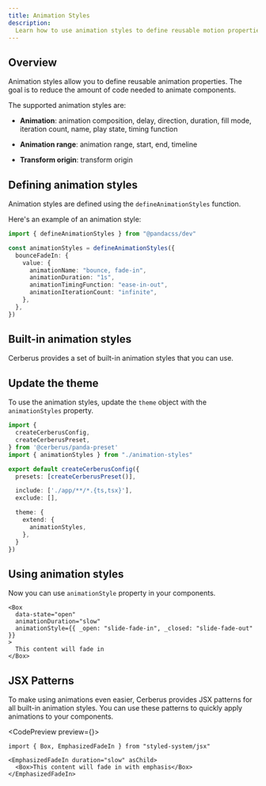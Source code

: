 ```yaml
---
title: Animation Styles
description:
  Learn how to use animation styles to define reusable motion properties.
---
```



## Overview

Animation styles allow you to define reusable animation properties. The goal is
to reduce the amount of code needed to animate components.

The supported animation styles are:

- **Animation**: animation composition, delay, direction, duration, fill mode,
  iteration count, name, play state, timing function

- **Animation range**: animation range, start, end, timeline

- **Transform origin**: transform origin

## Defining animation styles

Animation styles are defined using the `defineAnimationStyles` function.

Here's an example of an animation style:

```ts title="animation-styles.ts"
import { defineAnimationStyles } from "@pandacss/dev"

const animationStyles = defineAnimationStyles({
  bounceFadeIn: {
    value: {
      animationName: "bounce, fade-in",
      animationDuration: "1s",
      animationTimingFunction: "ease-in-out",
      animationIterationCount: "infinite",
    },
  },
})
```

## Built-in animation styles

Cerberus provides a set of built-in animation styles that you can use.

<AnimationStylesDemo />

<NoteAdmonition description="You can change the direction of some animations by using the `data-placement` attribute with the value of: top,bottom,left, or right." />

## Update the theme

To use the animation styles, update the `theme` object with the
`animationStyles` property.

```ts title="panda.config.ts"
import {
  createCerberusConfig,
  createCerberusPreset,
} from '@cerberus/panda-preset'
import { animationStyles } from "./animation-styles"

export default createCerberusConfig({
  presets: [createCerberusPreset()],

  include: ['./app/**/*.{ts,tsx}'],
  exclude: [],

  theme: {
    extend: {
      animationStyles,
    },
  }
})
```

## Using animation styles

Now you can use `animationStyle` property in your components.

```tsx
<Box
  data-state="open"
  animationDuration="slow"
  animationStyle={{ _open: "slide-fade-in", _closed: "slide-fade-out" }}
>
  This content will fade in
</Box>
```

## JSX Patterns

To make using animations even easier, Cerberus provides JSX patterns for all built-in animation styles. You can use these patterns to quickly apply animations to your components.

<CodePreview preview={<EmphasizedDemo />}>
```tsx
import { Box, EmphasizedFadeIn } from "styled-system/jsx"

<EmphasizedFadeIn duration="slow" asChild>
  <Box>This content will fade in with emphasis</Box>
</EmphasizedFadeIn>
```
</CodePreview>
